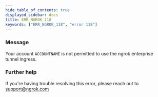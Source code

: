 ```yaml
---
hide_table_of_contents: true
displayed_sidebar: docs
title: ERR_NGROK_118
keywords: ["ERR_NGROK_118", "error 118"]
---
```


### Message

Your account `ACCOUNTNAME` is not permitted to use the ngrok enterprise tunnel ingress.

### Further help

If you're having trouble resolving this error, please reach out to [support@ngrok.com](mailto:support@ngrok.com?subject=Help%20with%20ERR_NGROK_118)
